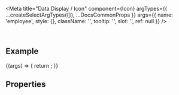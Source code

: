 
<Meta
  title="Data Display / Icon"
  component={Icon}
  argTypes={{
    ...createSelectArgTypes({}),
    ...DocsCommonProps
  }}
  args={{
    name: 'employee',
    style: {},
    className: '',
    tooltip: '',
    slot: '',
    ref: null
  }}
/>

<DocsHeader />

<br />

## Example

<Canvas>
  <Story name="Default">
    {(args) => {
      return <Icon {...args} />;
    }}
  </Story>
</Canvas>

## Properties

<ArgsTable story="." />
